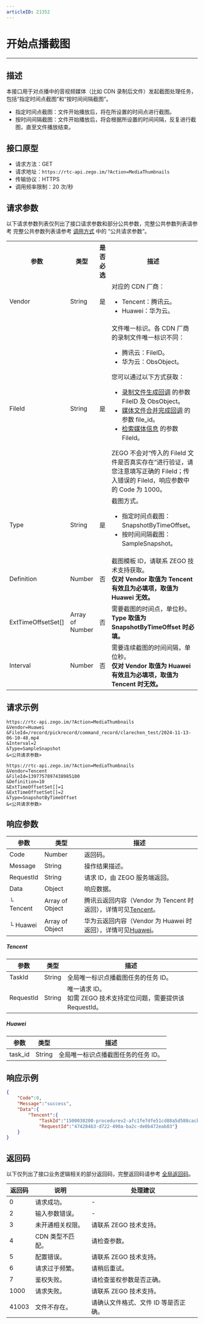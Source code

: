 ```yaml
---
articleID: 21352
---
```



# 开始点播截图

- - -


## 描述

本接口用于对点播中的音视频媒体（比如 CDN 录制后文件）发起截图处理任务，包括“指定时间点截图”和“按时间间隔截图”。
- 指定时间点截图：文件开始播放后，将在所设置的时间点进行截图。
- 按时间间隔截图：文件开始播放后，将会根据所设置的时间间隔，反复进行截图，直至文件播放结束。

## 接口原型

- 请求方法：GET
- 请求地址：`https://rtc-api.zego.im/?Action=MediaThumbnails`
- 传输协议：HTTPS
- 调用频率限制：20 次/秒

## 请求参数

以下请求参数列表仅列出了接口请求参数和部分公共参数，完整公共参数列表请参考 完整公共参数列表请参考 [调用方式](./../making-api-requests.mdx#公共请求参数) 中的 “公共请求参数”。

<table>
  
<tbody><tr>
<th>参数</th>
<th>类型</th>
<th>是否必选</th>
<th>描述</th>
</tr>
<tr>
<td>Vendor</td>
<td>String</td>
<td>是</td>
<td>对应的 CDN 厂商：<br/><ul><li>Tencent：腾讯云。</li><li>Huawei：华为云。</li></ul></td>
</tr>
<tr>
<td>FileId</td>
<td>String</td>
<td>是</td>
<td>
文件唯一标识。各 CDN 厂商的录制文件唯一标识不同：<br/>
<ul>
<li>腾讯云：FileID。</li><li>华为云：ObsObject。</li>
</ul>
您可以通过以下方式获取：
<ul>
<li><a href="!Callback/Record_File_Create_Callback" target="blank">录制文件生成回调</a> 的参数 FileID 及 ObsObject。</li>
<li><a href="!Callback/compose" target="blank">媒体文件合并完成回调</a> 的参数 file_id。</li>
<li><a href="!Media_File/SearchMedia" target="blank">检索媒体信息</a> 的参数 FileId。</li>
</ul>

<Warning title="注意">
ZEGO 不会对“传入的 FileId 文件是否真实存在”进行验证，请您注意填写正确的 FileId；传入错误的 FileId，响应参数中的 Code 为 1000。
</Warning>

</td>
</tr>
<tr>
<td>Type</td>
<td>String</td>
<td>是</td>
<td>
截图方式。
<ul>
<li>指定时间点截图：SnapshotByTimeOffset。</li><li>按时间间隔截图：SampleSnapshot。</li>
</ul>
</td>
</tr>
<tr>
<td>Definition</td>
<td>Number</td>
<td>否</td>
<td>截图模板 ID，请联系 ZEGO 技术支持获取。<br/><b>仅对 Vendor 取值为 Tencent 有效且为必填项，取值为 Huawei 无效。</b><br/></td>
</tr>
<tr>
<td>ExtTimeOffsetSet[]</td>
<td>Array of Number</td>
<td>否</td>
<td>需要截图的时间点，单位秒。<br/><b>Type 取值为 SnapshotByTimeOffset 时必填。</b><br/></td>
</tr>
<tr>
<td>Interval</td>
<td>Number</td>
<td>否</td>
<td>需要连续截图的时间间隔，单位秒。<br/><b>仅对 Vendor 取值为 Huawei 有效且为必填项，取值为 Tencent 时无效。</b><br/></td>
</tr>
</tbody></table>


## 请求示例
```
https://rtc-api.zego.im/?Action=MediaThumbnails
&Vendor=Huawei
&FileId=/record/pickrecord/command_record/clarechen_test/2024-11-13-06-10-48.mp4
&Interval=2
&Type=SampleSnapshot
&<公共请求参数>

https://rtc-api.zego.im/?Action=MediaThumbnails
&Vendor=Tencent
&FileId=1397757897438985100
&Definition=10
&ExtTimeOffsetSet[]=1
&ExtTimeOffsetSet[]=2
&Type=SnapshotByTimeOffset
&<公共请求参数>
```

## 响应参数

| 参数 | 类型 | 描述 |
|---|---|---|
| Code | Number | 返回码。 |
| Message | String | 操作结果描述。 |
| RequestId | String | 请求 ID，由 ZEGO 服务端返回。 |
| Data | Object | 响应数据。 |
| └ Tencent | Array of Object | 腾讯云返回内容（Vendor 为 Tencent 时返回），详情可见[Tencent](#Tencent)。 |
| └ Huawei | Array of Object | 华为云返回内容（Vendor 为 Huawei 时返回），详情可见[Huawei](#Huawei)。 |

##### Tencent
| 参数 | 类型 | 描述 |
|---|---|---|
| TaskId | String | 全局唯一标识点播截图任务的任务 ID。 |
| RequestId | String | 唯一请求 ID。<br/>如需 ZEGO 技术支持定位问题，需要提供该 RequestId。 |

##### Huawei
| 参数 | 类型 | 描述 |
|---|---|---|
| task_id | String | 全局唯一标识点播截图任务的任务 ID。 |



## 响应示例

```json
{
    "Code":0,
    "Message":"success",
    "Data":{
        "Tencent":{
            "TaskId":"1500030200-procedurev2-afc1fe7dfe51cd88a5d588cacba53393tt0",
            "RequestId":"474284b3-d722-490a-ba2c-de0b472eab83"}
    }
}
```

## 返回码

以下仅列出了接口业务逻辑相关的部分返回码，完整返回码请参考 [全局返回码](!global_return_code)。

|返回码|说明|处理建议|
|-----|------|-----|
| 0 | 请求成功。 |-|
| 2 | 输入参数错误。 |-|
| 3 | 未开通相关权限。 | 请联系 ZEGO 技术支持。|
| 4 | CDN 类型不匹配。 | 请检查参数。|
| 5 | 配置错误。 | 请联系 ZEGO 技术支持。|
| 6 | 请求过于频繁。 | 请稍后重试。|
| 7 | 鉴权失败。 | 请检查鉴权参数是否正确。|
| 1000  | 请求失败。 | 请联系 ZEGO 技术支持。|
| 41003  | 文件不存在。 | 请确认文件格式、文件 ID 等是否正确。|
